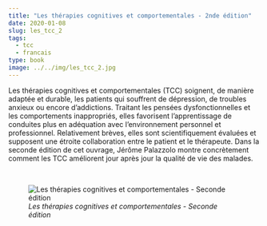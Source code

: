 ```yaml
---
title: "Les thérapies cognitives et comportementales - 2nde édition"
date: 2020-01-08
slug: les_tcc_2
tags:
  - tcc
  - francais
type: book
image: ../../img/les_tcc_2.jpg
---
```


Les thérapies cognitives et comportementales (TCC) soignent, de manière adaptée et durable, les patients qui souffrent de dépression, de troubles anxieux ou encore d’addictions.
Traitant les pensées dysfonctionnelles et les comportements inappropriés, elles favorisent l’apprentissage de conduites plus en adéquation avec l’environnement personnel et professionnel.
Relativement brèves, elles sont scientifiquement évaluées et supposent une étroite collaboration entre le patient et le thérapeute.
Dans la seconde édition de cet ouvrage, Jérôme Palazzolo montre concrètement comment les TCC améliorent jour après jour la qualité de vie des malades.

<br>

![_Les thérapies cognitives et comportementales - Seconde édition_](../../img/les_tcc_2.jpg)
